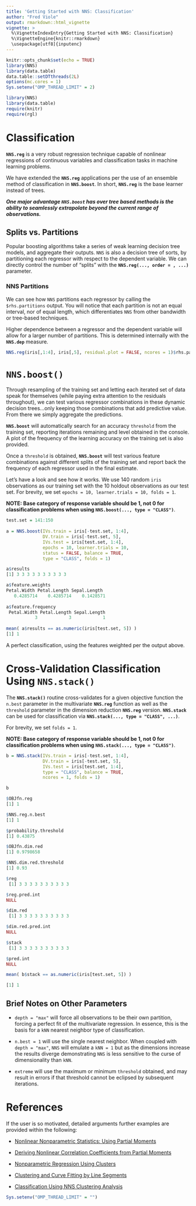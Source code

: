 ---
title: 'Getting Started with NNS: Classification'
author: "Fred Viole"
output: rmarkdown::html_vignette
vignette: >
  %\VignetteIndexEntry{Getting Started with NNS: Classification}
  %\VignetteEngine{knitr::rmarkdown}
  \usepackage[utf8]{inputenc}
---

```{r setup, include=FALSE, message=FALSE}
knitr::opts_chunk$set(echo = TRUE)
library(NNS)
library(data.table)
data.table::setDTthreads(2L)
options(mc.cores = 1)
Sys.setenv("OMP_THREAD_LIMIT" = 2)
```

```{r setup2, message=FALSE, warning = FALSE}
library(NNS)
library(data.table)
require(knitr)
require(rgl)
```

# Classification

**`NNS.reg`** is a very robust regression technique capable of nonlinear regressions of continuous variables and classification tasks in machine learning problems.

We have extended the **`NNS.reg`** applications per the use of an ensemble method of classification in **`NNS.boost`**. In short, **`NNS.reg`** is the base learner instead of trees.

***One major advantage `NNS.boost` has over tree based methods is the ability to seamlessly extrapolate beyond the current range of observations.***

## Splits vs. Partitions

Popular boosting algorithms take a series of weak learning decision tree models, and aggregate their outputs. `NNS` is also a decision tree of sorts, by partitioning each regressor with respect to the dependent variable. We can directly control the number of "splits" with the **`NNS.reg(..., order = , ...)`** parameter.

### NNS Partitions

We can see how `NNS` partitions each regressor by calling the `$rhs.partitions` output. You will notice that each partition is not an equal interval, nor of equal length, which differentiates `NNS` from other bandwidth or tree-based techniques.

Higher dependence between a regressor and the dependent variable will allow for a larger number of partitions. This is determined internally with the **`NNS.dep`** measure.

```{r rhs, rows.print=18}
NNS.reg(iris[,1:4], iris[,5], residual.plot = FALSE, ncores = 1)$rhs.partitions
```

# `NNS.boost()`

Through resampling of the training set and letting each iterated set of data speak for themselves (while paying extra attention to the residuals throughout), we can test various regressor combinations in these dynamic decision trees...only keeping those combinations that add predictive value. From there we simply aggregate the predictions.

**`NNS.boost`** will automatically search for an accuracy `threshold` from the training set, reporting iterations remaining and level obtained in the console. A plot of the frequency of the learning accuracy on the training set is also provided.

Once a `threshold` is obtained, **`NNS.boost`** will test various feature combinations against different splits of the training set and report back the frequency of each regressor used in the final estimate.

Let's have a look and see how it works. We use 140 random `iris` observations as our training set with the 10 holdout observations as our test set. For brevity, we set `epochs = 10, learner.trials = 10, folds = 1`.

**NOTE: Base category of response variable should be 1, not 0 for classification problems when using `NNS.boost(..., type = "CLASS")`**.

```{r NNSBOOST,fig.align = "center", fig.height = 8,fig.width=6.5, eval=FALSE}
test.set = 141:150
 
a = NNS.boost(IVs.train = iris[-test.set, 1:4], 
              DV.train = iris[-test.set, 5],
              IVs.test = iris[test.set, 1:4],
              epochs = 10, learner.trials = 10, 
              status = FALSE, balance = TRUE,
              type = "CLASS", folds = 1)

a$results
[1] 3 3 3 3 3 3 3 3 3 3

a$feature.weights
Petal.Width Petal.Length Sepal.Length 
   0.4285714    0.4285714    0.1428571
   
a$feature.frequency
 Petal.Width Petal.Length Sepal.Length 
           3            3            1   
   
mean( a$results == as.numeric(iris[test.set, 5]) )
[1] 1
```

A perfect classification, using the features weighted per the output above.

# Cross-Validation Classification Using `NNS.stack()`

The **`NNS.stack()`** routine cross-validates for a given objective function the `n.best` parameter in the multivariate **`NNS.reg`** function as well as the `threshold` parameter in the dimension reduction **`NNS.reg`** version. **`NNS.stack`** can be used for classification via **`NNS.stack(..., type = "CLASS", ...)`**.

For brevity, we set `folds = 1`.

**NOTE: Base category of response variable should be 1, not 0 for classification problems when using `NNS.stack(..., type = "CLASS")`**.

```{r NNSstack,fig.align = "center", fig.height = 8,fig.width=6.5, message=FALSE, eval= FALSE}
b = NNS.stack(IVs.train = iris[-test.set, 1:4], 
              DV.train = iris[-test.set, 5],
              IVs.test = iris[test.set, 1:4],
              type = "CLASS", balance = TRUE,
              ncores = 1, folds = 1)

b
```

```{r stackeval, eval = FALSE}
$OBJfn.reg
[1] 1

$NNS.reg.n.best
[1] 1

$probability.threshold
[1] 0.43875

$OBJfn.dim.red
[1] 0.9798658

$NNS.dim.red.threshold
[1] 0.93

$reg
 [1] 3 3 3 3 3 3 3 3 3 3

$reg.pred.int
NULL

$dim.red
 [1] 3 3 3 3 3 3 3 3 3 3

$dim.red.pred.int
NULL

$stack
 [1] 3 3 3 3 3 3 3 3 3 3

$pred.int
NULL
```

```{r stackevalres, eval = FALSE}
mean( b$stack == as.numeric(iris[test.set, 5]) )
```

```{r stackreseval, eval = FALSE}
[1] 1
```

## Brief Notes on Other Parameters

-   `depth = "max"` will force all observations to be their own partition, forcing a perfect fit of the multivariate regression. In essence, this is the basis for a `kNN` nearest neighbor type of classification.

-   `n.best = 1` will use the single nearest neighbor. When coupled with `depth = "max"`, `NNS` will emulate a `kNN = 1` but as the dimensions increase the results diverge demonstrating `NNS` is less sensitive to the curse of dimensionality than `kNN`.

-   `extreme` will use the maximum or minimum `threshold` obtained, and may result in errors if that threshold cannot be eclipsed by subsequent iterations.

# References

If the user is so motivated, detailed arguments further examples are provided within the following:

-   [Nonlinear Nonparametric Statistics: Using Partial Moments](https://github.com/OVVO-Financial/NNS/blob/NNS-Beta-Version/examples/index.md)

-   [Deriving Nonlinear Correlation Coefficients from Partial Moments](https://doi.org/10.2139/ssrn.2148522)

-   [Nonparametric Regression Using Clusters](https://doi.org/10.1007/s10614-017-9713-5)

-   [Clustering and Curve Fitting by Line Segments](https://doi.org/10.2139/ssrn.2861339)

-   [Classification Using NNS Clustering Analysis](https://doi.org/10.2139/ssrn.2864711)

```{r threads, echo = FALSE}
Sys.setenv("OMP_THREAD_LIMIT" = "")
```
